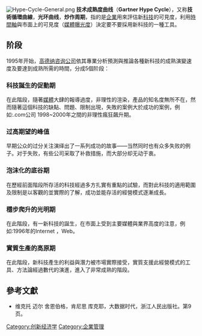 [[File:Hype-Cycle-General.png|thumb]]
'''技术成熟度曲线'''（'''Gartner Hype Cycle'''），又称'''技術循環曲線'''，'''光环曲线'''，'''炒作周期'''，指的是[[企業|企業]]用來評估新[[科技|科技]]的可見度，利用[[時間軸|時間軸]]與市面上的可見度（[[媒體曝光度|媒體曝光度]]）決定要不要採用新科技的一種工具。

==阶段==
1995年开始，[[高德纳咨询公司|高德纳咨询公司]]依其專業分析預測與推論各種新科技的成熟演變速度及要達到成熟所需的時間，分成5個阶段：
===科技誕生的促動期  ===
在此階段，隨著[[大眾媒體|媒體]]大肆的報導過度，非理性的渲染，產品的知名度無所不在，然而隨著這個科技的缺點、問題、限制出現，失敗的案例大於成功的案例，例如:.com公司 1998~2000年之間的非理性瘋狂飆升期。
===过高期望的峰值===
早期公众的过分关注演绎出了一系列成功的故事——当然同时也有众多失败的例子。对于失败，有些公司采取了补救措施，而大部分却无动于衷。
===泡沫化的底谷期 ===
在歷經前面階段所存活的科技經過多方扎實有重點的試驗，而對此科技的適用範圍及限制是以客觀的並實際的了解，成功並能存活的經營模式逐漸成長。

===穩步爬升的光明期===
在此階段，有一新科技的誕生，在市面上受到主要媒體與業界高度的注意，例如:1996年的Internet ，Web。

===實質生產的高原期 ===
在此階段，新科技產生的利益與潛力被市場實際接受，實質支援此經營模式的工具、方法論經過數代的演進，進入了非常成熟的階段。

==參考文獻==
* 维克托 迈尔 舍恩伯格，肯尼思 库克耶，大数据时代，浙江人民出版社。第9页。

[[Category:创新经济学|Category:创新经济学]]
[[Category:企業管理|Category:企業管理]]
